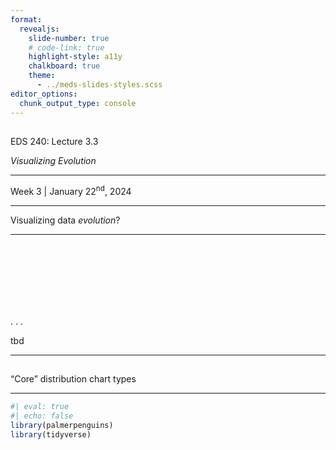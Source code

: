 ```yaml
---
format: 
  revealjs:
    slide-number: true
    # code-link: true
    highlight-style: a11y
    chalkboard: true
    theme: 
      - ../meds-slides-styles.scss
editor_options: 
  chunk_output_type: console
---
```


## {#title-slide data-menu-title="Title Slide" background="#053660"} 

[EDS 240: Lecture 3.3]{.custom-title}

[*Visualizing Evolution*]{.custom-subtitle}

<hr class="hr-teal">

[Week 3 | January 22^nd^, 2024]{.custom-subtitle3}

---

[Visualizing data *evolution*?]{.slide-title}

<hr>

<br>
<br>
<br>
<br>
<br>
<br>

. . .


::: {.body-text-l .center-text}
tbd
:::

---


## {#viz-dist data-menu-title="Visualizing distributions"} 

["Core" distribution chart types]{.slide-title}

<hr>

```r
#| eval: true
#| echo: false
library(palmerpenguins)
library(tidyverse)
```


